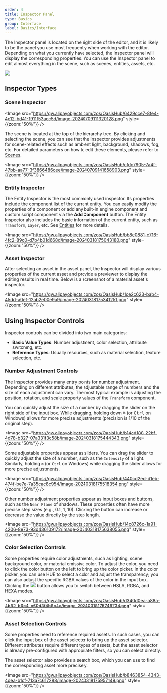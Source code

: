 ```yaml
---
order: 4
title: Inspector Panel
type: Basics
group: Interface
label: Basics/Interface
---
```


The Inspector panel is located on the right side of the editor, and it is likely to be the panel you use most frequently when working with the editor. Depending on what you currently have selected, the Inspector panel will display the corresponding properties. You can use the Inspector panel to edit almost everything in the scene, such as scenes, entities, assets, etc.

<Image src="https://mdn.alipayobjects.com/huamei_fvsq9p/afts/img/A*NWWWTp5Le1cAAAAAAAAAAAAADqiTAQ/original" />

## Inspector Types

### Scene Inspector

<Image src="https://gw.alipayobjects.com/zos/OasisHub/6429cce7-8fe4-4c12-bd41-1911f53acc5d/image-20240709111320128.png" style={{zoom:"50%"}} />

The scene is located at the top of the hierarchy tree. By clicking and selecting the scene, you can see that the Inspector provides adjustments for scene-related effects such as ambient light, background, shadows, fog, etc. For detailed parameters on how to edit these elements, please refer to [Scenes](/docs/core/scene).

<Image src="https://gw.alipayobjects.com/zos/OasisHub/cfdc7905-7a4f-47bb-aa77-3f3866486cee/image-20240709141658903.png" style={{zoom:"50%"}} />

### Entity Inspector

The Entity Inspector is the most commonly used inspector. Its properties include the component list of the current entity. You can easily modify the properties of a component or add any built-in engine component and custom script component via the **Add Component** button. The Entity Inspector also includes the basic information of the current entity, such as `Transform`, `Layer`, etc. See [Entities](/docs/core/entity) for more details.

<Image src="https://gw.alipayobjects.com/zos/OasisHub/bb8e0881-c716-4fc2-89c0-d7b4b01d668d/image-20240318175043180.png" style={{zoom:"50%"}} />

### Asset Inspector

After selecting an asset in the asset panel, the Inspector will display various properties of the current asset and provide a previewer to display the editing results in real time. Below is a screenshot of a material asset's inspector.

<Image src="https://gw.alipayobjects.com/zos/OasisHub/1ce2c623-bab4-45dd-a0ef-12ab2e00e9a9/image-20240318175341251.png" style={{zoom:"50%"}} />

## Using Inspector Controls

Inspector controls can be divided into two main categories:

- **Basic Value Types**: Number adjustment, color selection, attribute switching, etc.
- **Reference Types**: Usually resources, such as material selection, texture selection, etc.

### Number Adjustment Controls

The Inspector provides many entry points for number adjustment. Depending on different attributes, the adjustable range of numbers and the size of each adjustment can vary. The most typical example is adjusting the position, rotation, and scale property values of the `Transform` component.

You can quickly adjust the size of a number by dragging the slider on the right side of the input box. While dragging, holding down <Kbd>⌘</Kbd> (or <Kbd>Ctrl</Kbd> on Windows) allows for more precise adjustments (precision is 1/10 of the original step).

<Image src="https://gw.alipayobjects.com/zos/OasisHub/b14cd188-22bf-4d78-b327-07a331f3c58b/image-20240318175444343.png" style={{zoom:"50%"}} />

Some adjustable properties appear as sliders. You can drag the slider to quickly adjust the size of a number, such as the `Intensity` of a light. Similarly, holding `⌘` (or `Ctrl` on Windows) while dragging the slider allows for more precise adjustments.

<Image src="https://gw.alipayobjects.com/zos/OasisHub/440cd2ed-d1eb-474f-be7e-7a35cac8c954/image-20240318175518354.png" style={{zoom:"50%"}} />

Other number adjustment properties appear as input boxes and buttons, such as the `Near Plane` of shadows. These properties often have more precise step sizes (e.g., 0.1, 1, 10). Clicking the button can increase or decrease the value directly by the step length.

<Image src="https://gw.alipayobjects.com/zos/OasisHub/14c8726c-1a91-4206-8e73-93d436109172/image-20240318175638055.png" style={{zoom:"50%"}} />

### Color Selection Controls

Some properties require color adjustments, such as lighting, scene background color, or material emissive color. To adjust the color, you need to click the color button on the left to bring up the color picker. In the color picker, you can use HUE to select a color and adjust the transparency; you can also adjust the specific RGBA values of the color in the input box. Clicking the <img src="https://gw.alipayobjects.com/zos/OasisHub/dc030a4b-8813-4ea2-acb0-549c04363b1d/image-20230926110451443.png" /> button allows you to switch between HSLA, RGBA, and HEXA modes.

<Image src="https://gw.alipayobjects.com/zos/OasisHub/d340d0ea-a88a-4b82-b6c4-c69d3f4b8c4e/image-20240318175748734.png" style={{zoom:"50%"}} />

### Asset Selection Controls

Some properties need to reference required assets. In such cases, you can click the input box of the asset selector to bring up the asset selector. Different attributes require different types of assets, but the asset selector is already pre-configured with appropriate filters, so you can select directly.

The asset selector also provides a search box, which you can use to find the corresponding asset more precisely.

<Image src="https://gw.alipayobjects.com/zos/OasisHub/b8463854-4343-4dea-b1cf-713a7c617288/image-20240318175957149.png" style={{zoom:"50%"}} />